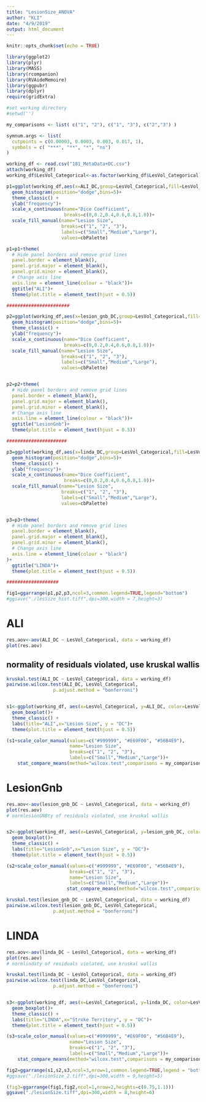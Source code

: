 ```yaml
---
title: "LesionSize_ANOVA"
author: "KLI"
date: "4/9/2019"
output: html_document
---
```


```r
knitr::opts_chunk$set(echo = TRUE)
```


```r
library(ggplot2)
library(plyr)
library(MASS)
library(rcompanion)
library(RVAideMemoire)
library(ggpubr)
library(dplyr)
require(gridExtra)

#set working directory
#setwd('')

```

```r
my_comparisons <- list( c("1", "2"), c("1", "3"), c("2","3") )

symnum.args <- list(
  cutpoints = c(0.00003, 0.0003, 0.003, 0.017, 1), 
  symbols = c( "***", "**", "*", "ns")
)
```


```r

working_df <- read.csv("181_MetaData+DC.csv")
attach(working_df)
working_df$LesVol_Categorical<-as.factor(working_df$LesVol_Categorical)
```


```r
p1=ggplot(working_df,aes(x=ALI_DC,group=LesVol_Categorical,fill=LesVol_Categorical))+
  geom_histogram(position="dodge",bins=5)+
  theme_classic() + 
  ylab("frequency")+
  scale_x_continuous(name="Dice Coefficient", 
                     breaks=c(0,0.2,0.4,0.6,0.8,1.0))+
  scale_fill_manual(name="Lesion Size",
                    breaks=c("1", "2", "3"),
                    labels=c("Small","Medium","Large"),
                    values=cbPalette)

p1=p1+theme(
  # Hide panel borders and remove grid lines
  panel.border = element_blank(),
  panel.grid.major = element_blank(),
  panel.grid.minor = element_blank(),
  # Change axis line
  axis.line = element_line(colour = "black"))+
  ggtitle("ALI")+
  theme(plot.title = element_text(hjust = 0.5))

```

```r
#######################

p2=ggplot(working_df,aes(x=lesion_gnb_DC,group=LesVol_Categorical,fill=LesVol_Categorical))+
  geom_histogram(position="dodge",bins=5)+
  theme_classic() + 
  ylab("frequency")+
  scale_x_continuous(name="Dice Coefficient", 
                     breaks=c(0,0.2,0.4,0.6,0.8,1.0))+
  scale_fill_manual(name="Lesion Size",
                    breaks=c("1", "2", "3"),
                    labels=c("Small","Medium","Large"),
                    values=cbPalette)


p2=p2+theme(
  # Hide panel borders and remove grid lines
  panel.border = element_blank(),
  panel.grid.major = element_blank(),
  panel.grid.minor = element_blank(),
  # Change axis line
  axis.line = element_line(colour = "black"))+
  ggtitle("LesionGnb")+
  theme(plot.title = element_text(hjust = 0.5))

```

```r

######################

p3=ggplot(working_df,aes(x=linda_DC,group=LesVol_Categorical,fill=LesVol_Categorical))+
  geom_histogram(position="dodge",bins=5)+
  theme_classic() + 
  ylab("frequency")+
  scale_x_continuous(name="Dice Coefficient", 
                     breaks=c(0,0.2,0.4,0.6,0.8,1.0))+
  scale_fill_manual(name="Lesion Size",
                    breaks=c("1", "2", "3"),
                    labels=c("Small","Medium","Large"),
                    values=cbPalette)


p3=p3+theme(
  # Hide panel borders and remove grid lines
  panel.border = element_blank(),
  panel.grid.major = element_blank(),
  panel.grid.minor = element_blank(),
  # Change axis line
  axis.line = element_line(colour = "black")
)+
  ggtitle("LINDA")+
  theme(plot.title = element_text(hjust = 0.5))
```

```r

###################

fig1=ggarrange(p1,p2,p3,ncol=3,common.legend=TRUE,legend="bottom")
#ggsave("./lesSize_hist.tiff",dpi=300,width = 7,height=3)

```

# ALI
```r
res.aov<-aov(ALI_DC ~ LesVol_Categorical, data = working_df)
plot(res.aov)
```

## normality of residuals violated, use kruskal wallis
```r
kruskal.test(ALI_DC ~ LesVol_Categorical, data = working_df)
pairwise.wilcox.test(ALI_DC, LesVol_Categorical,
                 p.adjust.method = "bonferroni")


s1<-ggplot(working_df, aes(x=LesVol_Categorical, y=ALI_DC, color=LesVol_Categorical)) +
  geom_boxplot()+
  theme_classic() +
  labs(title="ALI",x="Lesion Size", y = "DC")+
  theme(plot.title = element_text(hjust = 0.5))

(s1+scale_color_manual(values=c("#999999", "#E69F00", "#56B4E9"),
                       name="Lesion Size",
                       breaks=c("1", "2", "3"),
                       labels=c("Small","Medium","Large"))+ 
    stat_compare_means(method="wilcox.test",comparisons = my_comparisons,symnum.args = symnum.args) -> s1)
```

# LesionGnb
```r

res.aov<-aov(lesion_gnb_DC ~ LesVol_Categorical, data = working_df)
plot(res.aov)
# normlesionGNBty of residuals violated, use kruskal wallis


s2<-ggplot(working_df, aes(x=LesVol_Categorical, y=lesion_gnb_DC, color=LesVol_Categorical)) +
  geom_boxplot()+
  theme_classic() +
  labs(title="LesionGnb",x="Lesion Size", y = "DC")+
  theme(plot.title = element_text(hjust = 0.5))

(s2+scale_color_manual(values=c("#999999", "#E69F00", "#56B4E9"),
                       breaks=c("1", "2", "3"),
                       name="Lesion Size",
                       labels=c("Small","Medium","Large"))+     
                      stat_compare_means(method="wilcox.test",comparisons = my_comparisons,symnum.args = symnum.args) -> s2)

kruskal.test(lesion_gnb_DC ~ LesVol_Categorical, data = working_df)
pairwise.wilcox.test(lesion_gnb_DC, LesVol_Categorical,
                 p.adjust.method = "bonferroni")
```
# LINDA
```r
res.aov<-aov(linda_DC ~ LesVol_Categorical, data = working_df)
plot(res.aov)
# normlindaty of residuals violated, use kruskal wallis

kruskal.test(linda_DC ~ LesVol_Categorical, data = working_df)
pairwise.wilcox.test(linda_DC,LesVol_Categorical,
                 p.adjust.method = "bonferroni")


s3<-ggplot(working_df, aes(x=LesVol_Categorical, y=linda_DC, color=LesVol_Categorical)) +
  geom_boxplot()+
  theme_classic() +
  labs(title="LINDA",x="Stroke Territory", y = "DC")+
  theme(plot.title = element_text(hjust = 0.5))

(s3+scale_color_manual(values=c("#999999", "#E69F00", "#56B4E9"),
                       name="Lesion Size",
                       breaks=c("1", "2", "3"),
                       labels=c("Small","Medium","Large"))+ 
    stat_compare_means(method="wilcox.test",comparisons = my_comparisons,symnum.args = symnum.args) -> s3)


```


```r
fig2=ggarrange(s1,s2,s3,ncol=3,nrow=1,common.legend=TRUE,legend = "bottom")
#ggsave("./lesionSize_2.tiff",dpi=300,width = 9,height=5)

(fig3=ggarrange(fig1,fig2,ncol=1,nrow=2,heights=c(0.75,1.1)))
ggsave("./lesionSize.tiff",dpi=300,width = 8,height=6)
```

